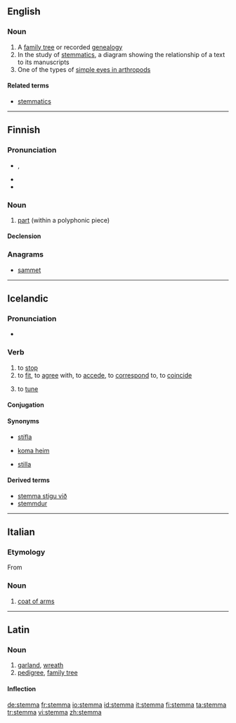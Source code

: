 ==English==
{{wikipedia}}

===Noun===
{{en-noun|stemmata}}

# A [[family tree]] or recorded [[genealogy]]
# In the study of [[w:Textual criticism#Stemmatics|stemmatics]], a diagram showing the relationship of a text to its manuscripts
# One of the types of [[w:simple eyes in arthropods#Stemmata|simple eyes in arthropods]]

====Related terms====
* [[stemmatics]]

----

==Finnish==

===Pronunciation===
* {{IPA|[ˈstemːɑ]|lang=fi}}, {{X-SAMPA|["stem:A]}}
* {{hyphenation|stem|ma}}
* {{rhymes|emːɑ|lang=fi}}

===Noun===
{{wikipedia|lang=fi}}
{{head|fi|noun}}

# {{music|lang=fi}} [[part]] (within a polyphonic piece)

====Declension====
{{fi-decl-kala|stemm}}

===Anagrams===
* [[sammet#Finnish|sammet]]

----

==Icelandic==

===Pronunciation===
* {{IPA|/ˈstɛmːa/|lang=is}}
*: {{rhymes|ɛmːa|lang=is}}

===Verb===
{{is-verb-weak|stemmdi|stemmt}}

# to [[stop]]
# to [[fit]], to [[agree]] with, to [[accede]], to [[correspond]] to, to [[coincide]]
# {{context|music|of an instrument|lang=is}} to [[tune]]

====Conjugation====
{{is-conj-w2|st|e|mm|mp=-}}

====Synonyms====
* {{sense|stop}} [[stífla]]
* {{sense|fit, agree with}} [[koma heim]]
* {{sense|tune}} [[stilla]]

====Derived terms====
* [[stemma stigu við]]
* [[stemmdur]]

----

==Italian==

===Etymology===
From {{etyl|la|it}} {{term|stemma||garland|lang=la}}

===Noun===
{{it-noun|stemm|m|a|i}}

# [[coat of arms]]

----
==Latin==

===Noun===
{{la-noun|stemma|stemmatis|stemmatis|n|third}}

# [[garland]], [[wreath]]
# [[pedigree]], [[family tree]]

====Inflection====
{{la-decl-3rd-N|stemma|stemma|stemmat|stemmat}}

[[de:stemma]]
[[fr:stemma]]
[[io:stemma]]
[[id:stemma]]
[[it:stemma]]
[[fi:stemma]]
[[ta:stemma]]
[[tr:stemma]]
[[vi:stemma]]
[[zh:stemma]]